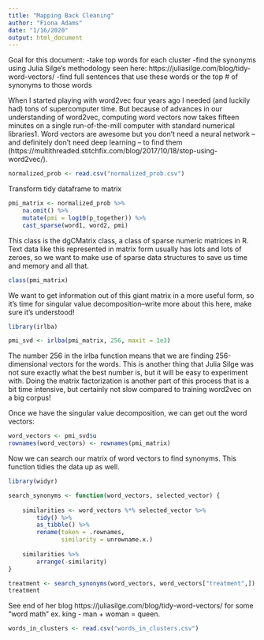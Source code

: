 ```yaml
---
title: "Mapping Back Cleaning"
author: "Fiona Adams"
date: "1/16/2020"
output: html_document
---
```


Goal for this document: 
-take top words for each cluster
-find the synonyms using Julia Silge's methodology seen here: https://juliasilge.com/blog/tidy-word-vectors/
-find full sentences that use these words or the top # of synonyms to those words

When I started playing with word2vec four years ago I needed (and luckily had) tons of supercomputer time. But because of advances in our understanding of word2vec, computing word vectors now takes fifteen minutes on a single run-of-the-mill computer with standard numerical libraries1. Word vectors are awesome but you don’t need a neural network – and definitely don’t need deep learning – to find them (https://multithreaded.stitchfix.com/blog/2017/10/18/stop-using-word2vec/).

```r
normalized_prob <- read.csv("normalized_prob.csv")
```

Transform tidy dataframe to matrix
```r
pmi_matrix <- normalized_prob %>%
    na.omit() %>%
    mutate(pmi = log10(p_together)) %>%
    cast_sparse(word1, word2, pmi)
```

This class is the dgCMatrix class, a class of sparse numeric matrices in R. Text data like this represented in matrix form usually has lots and lots of zeroes, so we want to make use of sparse data structures to save us time and memory and all that.
```r
class(pmi_matrix)
```

We want to get information out of this giant matrix in a more useful form, so it’s time for singular value decomposition--write more about this here, make sure it's understood!
```r
library(irlba)

pmi_svd <- irlba(pmi_matrix, 256, maxit = 1e3)
```

The number 256 in the irlba function means that we are finding 256-dimensional vectors for the words. This is another thing that Julia Silge was not sure exactly what the best number is, but it will be easy to experiment with. Doing the matrix factorization is another part of this process that is a bit time intensive, but certainly not slow compared to training word2vec on a big corpus!

Once we have the singular value decomposition, we can get out the word vectors:
```r
word_vectors <- pmi_svd$u
rownames(word_vectors) <- rownames(pmi_matrix)
```

Now we can search our matrix of word vectors to find synonyms. This function tidies the data up as well.
```r
library(widyr)

search_synonyms <- function(word_vectors, selected_vector) {
    
    similarities <- word_vectors %*% selected_vector %>%
        tidy() %>%
        as_tibble() %>%
        rename(token = .rownames,
               similarity = unrowname.x.)
    
    similarities %>%
        arrange(-similarity)    
}

treatment <- search_synonyms(word_vectors, word_vectors["treatment",])
treatment
```

See end of her blog https://juliasilge.com/blog/tidy-word-vectors/ for some "word math" ex. king - man + woman = queen.

```r
words_in_clusters <- read.csv("words_in_clusters.csv")
```












